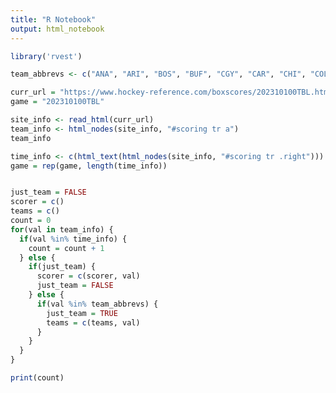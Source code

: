 ```yaml
---
title: "R Notebook"
output: html_notebook
---
```


```r
library('rvest')

team_abbrevs <- c("ANA", "ARI", "BOS", "BUF", "CGY", "CAR", "CHI", "COL", "CBJ", "DAL", "DET", "EDM", "FLA", "LAK", "MIN", "MTL", "NSH", "NJD", "NYI", "NYR", "OTT", "PHI", "PIT", "SJS", "STL", "TBL", "TOR", "VAN", "WSH", "WPG")

curr_url = "https://www.hockey-reference.com/boxscores/202310100TBL.html"
game = "202310100TBL"

site_info <- read_html(curr_url)
team_info <- html_nodes(site_info, "#scoring tr a")
team_info

time_info <- c(html_text(html_nodes(site_info, "#scoring tr .right")))
game = rep(game, length(time_info))


just_team = FALSE
scorer = c()
teams = c()
count = 0
for(val in team_info) {
  if(val %in% time_info) {
    count = count + 1
  } else {
    if(just_team) {
      scorer = c(scorer, val)
      just_team = FALSE
    } else {
      if(val %in% team_abbrevs) {
        just_team = TRUE
        teams = c(teams, val)
      }
    }
  }
}

print(count)



```



